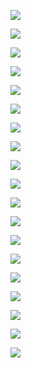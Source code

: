 <div></div>

![](https://img.shields.io/badge/-HTML5-A52A2A?logo=html5)

![](https://img.shields.io/badge/-JavaScript-e5cd0c?logo=JavaScript)

![](https://img.shields.io/badge/-TypeScript-E8F0FE?logo=TypeScript)

![](https://img.shields.io/badge/-Vue.js-00FF00?logo=vue.js)

![](https://img.shields.io/badge/-React-29beb0?logo=React)

![](https://img.shields.io/badge/-Vite-F3E5F5/?logo=Vite)

![](https://img.shields.io/badge/-WebPack-1C78C0?logo=WebPack)

![](https://img.shields.io/badge/-Electron-white?logo=electron)

![](https://img.shields.io/badge/-Three.js-000000?logo=Three.js)

![](https://img.shields.io/badge/-MiniProgram-008000?logo=WeChat)

![](https://img.shields.io/badge/-Next.js-000000?logo=Next.js)

![](https://img.shields.io/badge/-UniApp-008000?logo=WeChat)

![](https://img.shields.io/badge/-ReactNative-0B5DBF?logo=react)

![](https://img.shields.io/badge/-Nuxt.js-99FF99?logo=Nuxt.js)

![](https://img.shields.io/badge/-Nodejs-43853d?logo=Node.js)

![](https://img.shields.io/badge/-Sass-E8F0FE?logo=sass)

![](https://img.shields.io/badge/-MongoDB-ACFCB6?logo=mongodb)

![](https://img.shields.io/badge/-express-13aa52?logo=express)

![](https://img.shields.io/badge/-Git-F6B066?logo=git)